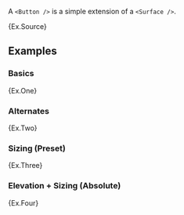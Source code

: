 
A `<Button />` is a simple extension of a `<Surface />`.

<Example>{Ex.Source}</Example>

<Divider />
<Space size="xl" />

## Examples

### Basics

<Example>{Ex.One}</Example>

### Alternates

<Example>{Ex.Two}</Example>

### Sizing (Preset)

<Example>{Ex.Three}</Example>

### Elevation + Sizing (Absolute)

<Example>{Ex.Four}</Example>
